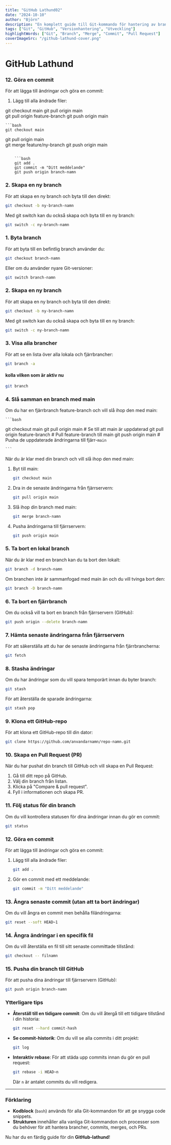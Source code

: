 ```yaml
---
title: "GitHub Lathund02"
date: "2024-10-10"
author: "Björn"
description: "En komplett guide till Git-kommando för hantering av brancher, commits, och mer"
tags: ["Git", "GitHub", "Versionhantering", "Utveckling"]
highlightWords: ["Git", "Branch", "Merge", "Commit", "Pull Request"]
coverImageSrc: "/github-lathund-cover.png"
---
```



# GitHub Lathund

### 12. Göra en commit
För att lägga till ändringar och göra en commit:

1. Lägg till alla ändrade filer:

   
  git checkout main
git pull origin main         
git pull origin feature-branch 
git push origin main   



    ```bash
    git checkout main
git pull origin main         
git merge feature/ny-branch 
git push origin main   
```

    ```bash
    git add .
    git commit -m "Ditt meddelande"
    git push origin branch-namn
```
### 2. Skapa en ny branch
För att skapa en ny branch och byta till den direkt:

```bash
git checkout -b ny-branch-namn
```

Med git switch kan du också skapa och byta till en ny branch:

```bash
git switch -c ny-branch-namn
```

### 1. Byta branch
För att byta till en befintlig branch använder du:

```bash
git checkout branch-namn
```

Eller om du använder nyare Git-versioner:

```bash
git switch branch-namn
```

### 2. Skapa en ny branch
För att skapa en ny branch och byta till den direkt:

```bash
git checkout -b ny-branch-namn
```

Med git switch kan du också skapa och byta till en ny branch:

```bash
git switch -c ny-branch-namn
```

### 3. Visa alla brancher
För att se en lista över alla lokala och fjärrbrancher:

```bash
git branch -a
```

#### kolla vilken som är aktiv nu
```bash
git branch 
```



### 4. Slå samman en branch med main
Om du har en fjärrbranch feature-branch och vill slå ihop den med main:

    ```bash
  git checkout main
git pull origin main          # Se till att main är uppdaterad
git pull origin feature-branch # Pull feature-branch till main
git push origin main           # Pusha de uppdaterade ändringarna till fjärr-`main`


    ```


När du är klar med din branch och vill slå ihop den med main:

1. Byt till main:

    ```bash
    git checkout main
    ```

2. Dra in de senaste ändringarna från fjärrservern:

    ```bash
    git pull origin main
    ```

3. Slå ihop din branch med main:

    ```bash
    git merge branch-namn
    ```

4. Pusha ändringarna till fjärrservern:

    ```bash
    git push origin main
    ```

### 5. Ta bort en lokal branch
När du är klar med en branch kan du ta bort den lokalt:

```bash
git branch -d branch-namn
```

Om branchen inte är sammanfogad med main än och du vill tvinga bort den:

```bash
git branch -D branch-namn
```

### 6. Ta bort en fjärrbranch
Om du också vill ta bort en branch från fjärrservern (GitHub):

```bash
git push origin --delete branch-namn
```

### 7. Hämta senaste ändringarna från fjärrservern
För att säkerställa att du har de senaste ändringarna från fjärrbrancherna:

```bash
git fetch
```

### 8. Stasha ändringar
Om du har ändringar som du vill spara temporärt innan du byter branch:

```bash
git stash
```

För att återställa de sparade ändringarna:

```bash
git stash pop
```

### 9. Klona ett GitHub-repo
För att klona ett GitHub-repo till din dator:

```bash
git clone https://github.com/anvandarnamn/repo-namn.git
```

### 10. Skapa en Pull Request (PR)
När du har pushat din branch till GitHub och vill skapa en Pull Request:

1. Gå till ditt repo på GitHub.
2. Välj din branch från listan.
3. Klicka på "Compare & pull request".
4. Fyll i informationen och skapa PR.

### 11. Följ status för din branch
Om du vill kontrollera statusen för dina ändringar innan du gör en commit:

```bash
git status
```

### 12. Göra en commit
För att lägga till ändringar och göra en commit:

1. Lägg till alla ändrade filer:

    ```bash
    git add .
    ```

2. Gör en commit med ett meddelande:

    ```bash
    git commit -m "Ditt meddelande"
    ```

### 13. Ångra senaste commit (utan att ta bort ändringar)
Om du vill ångra en commit men behålla filändringarna:

```bash
git reset --soft HEAD~1
```

### 14. Ångra ändringar i en specifik fil
Om du vill återställa en fil till sitt senaste committade tillstånd:

```bash
git checkout -- filnamn
```

### 15. Pusha din branch till GitHub
För att pusha dina ändringar till fjärrservern (GitHub):

```bash
git push origin branch-namn
```

### Ytterligare tips
- **Återställ till en tidigare commit**: Om du vill återgå till ett tidigare tillstånd i din historia:

    ```bash
    git reset --hard commit-hash
    ```

- **Se commit-historik**: Om du vill se alla commits i ditt projekt:

    ```bash
    git log
    ```

- **Interaktiv rebase**: För att städa upp commits innan du gör en pull request:

    ```bash
    git rebase -i HEAD~n
    ```
    
    Där `n` är antalet commits du vill redigera.

---

### Förklaring
- **Kodblock** (`bash`) används för alla Git-kommandon för att ge snygga code snippets.
- **Strukturen** innehåller alla vanliga Git-kommandon och processer som du behöver för att hantera brancher, commits, merges, och PRs.

Nu har du en färdig guide för din **GitHub-lathund**!

